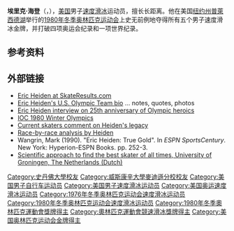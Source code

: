 {{Infobox Speed Skater
| name          = Eric Arthur Heiden 
| image         = Eric Heiden2.jpg
| caption       = 
|country        = {{USA}}
|birth_date = {{birth date and age|1958|6|14}}
|birth_place    = {{USA}}[[威斯康辛州|威斯康辛州]][[麦迪逊|麦迪逊]]
|death_date     = 
|death_place    = 
|height 	= {{height|m=1.84}}
|weight 	= {{convert|86|kg|lb}}
|pb             = 
|website        =  
|titles=no
|worldcup = 
}}
{{MedalTableTop}}
{{MedalSport |男子[[速度滑冰|速度滑冰]]}}
{{MedalCompetition|[[奥运会|奥运会]]}}
{{MedalGold|[[1980年冬季奥林匹克运动会|1980年普萊西德湖]]|[[Speed_skating_at_the_1980_Winter_Olympics|500 米]]}}
{{MedalGold|[[1980年冬季奥林匹克运动会|1980年普萊西德湖]]|[[Speed_skating_at_the_1980_Winter_Olympics|1000 米]]}}
{{MedalGold|[[1980年冬季奥林匹克运动会|1980年普萊西德湖]]|[[Speed_skating_at_the_1980_Winter_Olympics|1500 米]]}}
{{MedalGold|[[1980年冬季奥林匹克运动会|1980年普萊西德湖]]|[[Speed_skating_at_the_1980_Winter_Olympics|5000 米]]}}
{{MedalGold|[[1980年冬季奥林匹克运动会|1980年普萊西德湖]]|[[Speed_skating_at_the_1980_Winter_Olympics|10000 米]]}}
{{MedalCompetition|世界锦标赛}}
{{MedalGold|[[1977年世界速度滑冰锦标赛|1977年海倫芬]]|全能}}
{{MedalGold|[[1978年世界速度滑冰锦标赛|1978年哥德堡]]|全能}}
{{MedalGold|[[1979年世界速度滑冰锦标赛|1979年奥斯陆]]|全能}}
{{MedalGold|[[1977年世界速度滑冰锦标赛|1977年阿尔克马尔]]|短距离}}
{{MedalGold|[[1978年世界速度滑冰锦标赛|1978年普萊西德湖]]|短距离}}
{{MedalGold|[[1979年世界速度滑冰锦标赛|1979年Inzell]]|短距离}}
{{MedalGold|[[1980年世界速度滑冰锦标赛|1980年密尔沃基]]|短距离}}
{{MedalSilver |[[1980年世界速度滑冰锦标赛|1980 海倫芬]]|全能}}
{{MedalBottom}}
'''埃里克·海登'''（{{lang-en|Eric Heiden}}，{{bd|1958年|6月14日|catIdx=Heiden, Eric}}），[[美国|美国]]男子[[速度滑冰|速度滑冰]]运动员，擅长长距离。他在美国[[纽约州|纽约州]][[普萊西德湖|普萊西德湖]]举行的[[1980年冬季奥林匹克运动会|1980年冬季奥林匹克运动会]]上史无前例地夺得所有五个男子速度滑冰金牌，并打破四项奥运会纪录和一项世界纪录。

== 参考资料 ==
{{reflist}}

== 外部链接 ==
* [https://web.archive.org/web/20070311131754/http://www.skateresults.com/skater/show/360 Eric Heiden at SkateResults.com]
* [http://www.usolympicteam.com/26_576.htm Eric Heiden's U.S. Olympic Team bio]{{Wayback|url=http://www.usolympicteam.com/26_576.htm |date=20041015172845 }} ... notes, quotes, photos
* [http://www.usolympicteam.com/11478_30687.htm Eric Heiden interview on 25th anniversary of Olympic heroics]{{Wayback|url=http://www.usolympicteam.com/11478_30687.htm |date=20050218072616 }}
* [http://www.olympic.org/uk/games/past/index_uk.asp?OLGT=2&OLGY=1980 IOC 1980 Winter Olympics]{{Wayback|url=http://www.olympic.org/uk/games/past/index_uk.asp?OLGT=2&OLGY=1980 |date=20081218084830 }}
* [http://www.usolympicteam.com/11478_30685.htm Current skaters comment on Heiden's legacy]{{Wayback|url=http://www.usolympicteam.com/11478_30685.htm |date=20050225082923 }}
* [http://www.usolympicteam.com/11478_30686.htm Race-by-race analysis by Heiden]{{Wayback|url=http://www.usolympicteam.com/11478_30686.htm |date=20050225082843 }} 
*Wangrin, Mark (1990). "Eric Heiden: True Gold". In ''ESPN SportsCentury''. New York: Hyperion-ESPN Books. pp. 252-3.
* [https://web.archive.org/web/20060714135102/http://www.teamsupportsystems.com/schaatslijst/lijst_m_allround_top10.htm Scientific approach to find the best skater of all times, University of Groningen, The Netherlands (Dutch)]

{{奥林匹克运动会速度滑冰比赛男子500米冠军}}
{{奥林匹克运动会速度滑冰比赛男子1000米冠军}}
{{奥林匹克运动会速度滑冰比赛男子1500米冠军}}
{{奥林匹克运动会速度滑冰比赛男子5000米冠军}}
{{奥林匹克运动会速度滑冰比赛男子10000米冠军}}

{{Authority control}}
{{DEFAULTSORT:Heiden, Eric}}
[[Category:史丹佛大學校友|Category:史丹佛大學校友]]
[[Category:威斯康辛大學麥迪遜分校校友|Category:威斯康辛大學麥迪遜分校校友]]
[[Category:美国男子自行车运动员|Category:美国男子自行车运动员]]
[[Category:美国男子速度滑冰运动员|Category:美国男子速度滑冰运动员]]
[[Category:美国奥运速度滑冰运动员|Category:美国奥运速度滑冰运动员]]
[[Category:1976年冬季奥林匹克运动会速度滑冰运动员|Category:1976年冬季奥林匹克运动会速度滑冰运动员]]
[[Category:1980年冬季奥林匹克运动会速度滑冰运动员|Category:1980年冬季奥林匹克运动会速度滑冰运动员]]
[[Category:1980年冬季奧林匹克運動會獎牌得主|Category:1980年冬季奧林匹克運動會獎牌得主]]
[[Category:奧林匹克運動會競速滑冰獎牌得主|Category:奧林匹克運動會競速滑冰獎牌得主]]
[[Category:美国奥林匹克运动会金牌得主|Category:美国奥林匹克运动会金牌得主]]